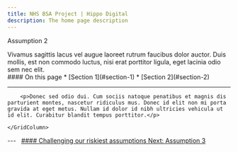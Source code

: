 ```yaml
---
title: NHS BSA Project | Hippo Digital
description: The home page description
---
```


<Heading caption='Challenging our riskiest assumptions' tag='h1'>Assumption 2</Heading>

<GridRow>
    <GridColumn width={'2/3'}>
        <LeadParagraph>
            Vivamus sagittis lacus vel augue laoreet rutrum faucibus dolor auctor. Duis mollis, est non commodo luctus, nisi erat porttitor ligula, eget lacinia odio sem nec elit.
        </LeadParagraph>
    </GridColumn>
    <GridColumn width={'1/3'}>
        <nav class="in-page-nav">
            #### On this page
            * [Section 1](#section-1)
            * [Section 2](#section-2)
        </nav>
    </GridColumn>
    <GridColumn width={'full'}>
        <hr class="govuk-section-break govuk-section-break--l"/>
    </GridColumn>
</GridRow>

<GridRow>
    <GridColumn width={'3/4'}>

        <p>Donec sed odio dui. Cum sociis natoque penatibus et magnis dis parturient montes, nascetur ridiculus mus. Donec id elit non mi porta gravida at eget metus. Nullam id dolor id nibh ultricies vehicula ut id elit. Curabitur blandit tempus porttitor.</p>

    </GridColumn>
</GridRow>

<GridRow>
    <GridColumn width={'full'}>
        ---
    </GridColumn>
</GridRow>
<GridRow>
    <GridColumn width={'1/2'}>
        &nbsp;
    </GridColumn>
    <GridColumn width={'1/2'}>
        <a class="next-page" href="/assumptions/assumption-3">
            #### Challenging our riskiest assumptions
            Next: <span>Assumption 3</span>
        </a>
    </GridColumn>
</GridRow>
